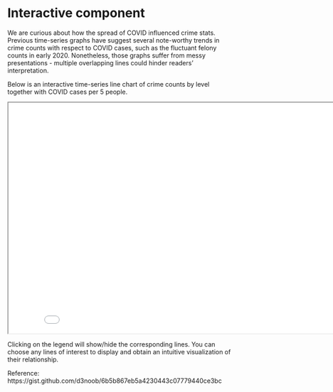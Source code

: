 # Interactive component

We are curious about how the spread of COVID influenced crime stats. Previous time-series graphs have suggest several note-worthy trends in crime counts with respect to COVID cases, such as the fluctuant felony counts in early 2020. Nonetheless, those graphs suffer from messy presentations - multiple overlapping lines could hinder readers' interpretation.

Below is an interactive time-series line chart of crime counts by level together with COVID cases per 5 people.

<iframe src="linechart.html" width="850" height="520"></iframe>

Clicking on the legend will show/hide the corresponding lines. You can choose any lines of interest to display and obtain an intuitive visualization of their relationship.

Reference: https://gist.github.com/d3noob/6b5b867eb5a4230443c07779440ce3bc
